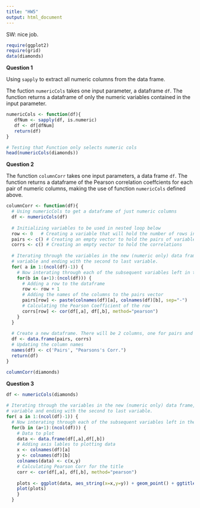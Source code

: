 ```yaml
---
title: "HW5"
output: html_document
---
```


SW: nice job.

```r
require(ggplot2)
require(grid)
data(diamonds)

```

**Question 1**

Using `sapply` to extract all numeric columns from the data frame.

The fuction `numericCols` takes one input parameter, a dataframe `df`. The function returns a dataframe of only the numeric variables contained in the input parameter.
```r
numericCols <- function(df){
   dfNum <- sapply(df, is.numeric)
   df <- df[dfNum]
   return(df)
}

# Testing that Function only selects numeric cols
head(numericCols(diamonds))
```

**Question 2**

The function `columnCorr` takes one input parameters, a data frame `df`. The function returns a dataframe of the Pearson correlation coeffcients for each pair of numeric columns, making the use of function `numericCols` defined above. 
```r
columnCorr <- function(df){
  # Using numericCols to get a dataframe of just numeric columns
  df <- numericCols(df)
  
  # Initializing variables to be used in nested loop below
  row <- 0   # Creating a variable that will hold the number of rows in the output dataframe
  pairs <- c() # Creating an empty vector to hold the pairs of variables
  corrs <- c() # Creating an empty vector to hold the correlations
  
  # Iterating through the variables in the new (numeric only) data frame, starting with the first
  # variable and ending with the second to last variable.
  for( a in 1:(ncol(df)-1)) {
    # Now interating through each of the subsequent variables left in the dataframe.
    for(b in (a+1):(ncol(df))) {
      # Adding a row to the dataframe
      row <- row + 1
      # Adding the names of the columns to the pairs vector
      pairs[row] <- paste(colnames(df)[a], colnames(df)[b], sep="-")
      # Calculating the Pearson Coefficient of the row
      corrs[row] <- cor(df[,a], df[,b], method="pearson")
    }
  }
  
  # Create a new dataframe. There will be 2 columns, one for pairs and one for corrs.
  df <- data.frame(pairs, corrs)
  # Updating the column names
  names(df) <- c('Pairs', "Pearsons's Corr.")
  return(df) 
}

columnCorr(diamonds)
```

**Question 3**

```r

df <- numericCols(diamonds)
  
# Iterating through the variables in the new (numeric only) data frame, starting with the first
# variable and ending with the second to last variable.
for( a in 1:(ncol(df)-1)) {
  # Now interating through each of the subsequent variables left in the dataframe.
  for(b in (a+1):(ncol(df))) {
    # Data to plot
    data <- data.frame(df[,a],df[,b])
    # Adding axis lables to plotting data
    x <- colnames(df)[a]
    y <- colnames(df)[b]
    colnames(data) <- c(x,y)
    # Calculating Pearson Corr for the title
    corr <- cor(df[,a], df[,b], method="pearson")
    
    plots <- ggplot(data, aes_string(x=x,y=y)) + geom_point() + ggtitle(paste("Pearson Correlation for ",x,"and",y,":",corr))
    plot(plots)
    }
  }
  

```